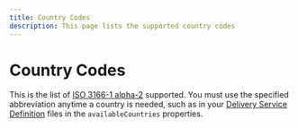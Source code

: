 ```yaml
---
title: Country Codes
description: This page lists the supported country codes
---
```


# Country Codes

This is the list of [ISO 3166-1 alpha-2](https://en.wikipedia.org/wiki/List_of_ISO_3166_country_codes) supported. You must
use the specified abbreviation anytime a country is needed, such as in your [Delivery Service Definition](./delivery-service.mdx)
files in the `availableCountries` properties.

<Reference>

  <Field name="AF" description="Afghanistan"/>
  <Field name="AX" description="Aland Islands"/>
  <Field name="AL" description="Albania"/>
  <Field name="DZ" description="Algeria"/>
  <Field name="AS" description="American Samoa"/>
  <Field name="AD" description="Andorra"/>
  <Field name="AO" description="Angola"/>
  <Field name="AI" description="Anguilla"/>
  <Field name="AQ" description="Antarctica"/>
  <Field name="AG" description="Antigua and Barbuda"/>
  <Field name="AR" description="Argentina"/>
  <Field name="AM" description="Armenia"/>
  <Field name="AW" description="Aruba"/>
  <Field name="AU" description="Australia"/>
  <Field name="AT" description="Austria"/>
  <Field name="AZ" description="Azerbaijan"/>
  <Field name="BS" description="Bahamas"/>
  <Field name="BH" description="Bahrain"/>
  <Field name="BD" description="Bangladesh"/>
  <Field name="BB" description="Barbados"/>
  <Field name="BY" description="Belarus"/>
  <Field name="BE" description="Belgium"/>
  <Field name="BZ" description="Belize"/>
  <Field name="BJ" description="Benin"/>
  <Field name="BM" description="Bermuda"/>
  <Field name="BT" description="Bhutan"/>
  <Field name="BO" description="Bolivia"/>
  <Field name="BA" description="Bosnia and Herzegovina"/>
  <Field name="BW" description="Botswana"/>
  <Field name="BV" description="Bouvet Island"/>
  <Field name="BR" description="Brazil"/>
  <Field name="IO" description="British Indian Ocean Territory"/>
  <Field name="BN" description="Brunei Darussalam"/>
  <Field name="BG" description="Bulgaria"/>
  <Field name="BF" description="Burkina Faso"/>
  <Field name="BI" description="Burundi"/>
  <Field name="KH" description="Cambodia"/>
  <Field name="CM" description="Cameroon"/>
  <Field name="CA" description="Canada"/>
  <Field name="CV" description="Cape Verde"/>
  <Field name="KY" description="Cayman Islands"/>
  <Field name="CF" description="Central African Republic"/>
  <Field name="TD" description="Chad"/>
  <Field name="CL" description="Chile"/>
  <Field name="CN" description="China"/>
  <Field name="CX" description="Christmas Island"/>
  <Field name="CC" description="Cocos Keeling Islands"/>
  <Field name="CO" description="Colombia"/>
  <Field name="KM" description="Comoros"/>
  <Field name="CG" description="Congo"/>
  <Field name="CD" description="Congo Democratic Republic"/>
  <Field name="CK" description="Cook Islands"/>
  <Field name="CR" description="Costa Rica"/>
  <Field name="CI" description="Cote d'Ivoire"/>
  <Field name="HR" description="Croatia"/>
  <Field name="CU" description="Cuba"/>
  <Field name="CY" description="Cyprus"/>
  <Field name="CZ" description="Czech Republic"/>
  <Field name="DK" description="Denmark"/>
  <Field name="DJ" description="Djibouti"/>
  <Field name="DM" description="Dominica"/>
  <Field name="DO" description="Dominican Republic"/>
  <Field name="EC" description="Ecuador"/>
  <Field name="EG" description="Egypt"/>
  <Field name="SV" description="El Salvador"/>
  <Field name="GQ" description="Equatorial Guinea"/>
  <Field name="ER" description="Eritrea"/>
  <Field name="EE" description="Estonia"/>
  <Field name="ET" description="Ethiopia"/>
  <Field name="FK" description="Falkland Islands"/>
  <Field name="FO" description="Faroe Islands"/>
  <Field name="FJ" description="Fiji"/>
  <Field name="FI" description="Finland"/>
  <Field name="FR" description="France"/>
  <Field name="GF" description="French Guiana"/>
  <Field name="PF" description="French Polynesia"/>
  <Field name="TF" description="French Southern Territories"/>
  <Field name="GA" description="Gabon"/>
  <Field name="GM" description="Gambia"/>
  <Field name="GE" description="Georgia"/>
  <Field name="DE" description="Germany"/>
  <Field name="GH" description="Ghana"/>
  <Field name="GI" description="Gibraltar"/>
  <Field name="GR" description="Greece"/>
  <Field name="GL" description="Greenland"/>
  <Field name="GD" description="Grenada"/>
  <Field name="GP" description="Guadeloupe"/>
  <Field name="GU" description="Guam"/>
  <Field name="GT" description="Guatemala"/>
  <Field name="GG" description="Guernsey"/>
  <Field name="GN" description="Guinea"/>
  <Field name="GW" description="GuineaBissau"/>
  <Field name="GY" description="Guyana"/>
  <Field name="HT" description="Haiti"/>
  <Field name="HM" description="Heard Island Mcdonald Islands"/>
  <Field name="VA" description="Holy See Vatican City State"/>
  <Field name="HN" description="Honduras"/>
  <Field name="HK" description="Hong Kong"/>
  <Field name="HU" description="Hungary"/>
  <Field name="IS" description="Iceland"/>
  <Field name="IN" description="India"/>
  <Field name="ID" description="Indonesia"/>
  <Field name="IR" description="Iran"/>
  <Field name="IQ" description="Iraq"/>
  <Field name="IE" description="Ireland"/>
  <Field name="IM" description="Isle Of Man"/>
  <Field name="IL" description="Israel"/>
  <Field name="IT" description="Italy"/>
  <Field name="JM" description="Jamaica"/>
  <Field name="JP" description="Japan"/>
  <Field name="JE" description="Jersey"/>
  <Field name="JO" description="Jordan"/>
  <Field name="KZ" description="Kazakhstan"/>
  <Field name="KE" description="Kenya"/>
  <Field name="KI" description="Kiribati"/>
  <Field name="KR" description="Korea"/>
  <Field name="KW" description="Kuwait"/>
  <Field name="KG" description="Kyrgyzstan"/>
  <Field name="LA" description="Lao Peoples Democratic Republic"/>
  <Field name="LV" description="Latvia"/>
  <Field name="LB" description="Lebanon"/>
  <Field name="LS" description="Lesotho"/>
  <Field name="LR" description="Liberia"/>
  <Field name="LY" description="Libyan Arab Jamahiriya"/>
  <Field name="LI" description="Liechtenstein"/>
  <Field name="LT" description="Lithuania"/>
  <Field name="LU" description="Luxembourg"/>
  <Field name="MO" description="Macao"/>
  <Field name="MK" description="Macedonia"/>
  <Field name="MG" description="Madagascar"/>
  <Field name="MW" description="Malawi"/>
  <Field name="MY" description="Malaysia"/>
  <Field name="MV" description="Maldives"/>
  <Field name="ML" description="Mali"/>
  <Field name="MT" description="Malta"/>
  <Field name="MH" description="Marshall Islands"/>
  <Field name="MQ" description="Martinique"/>
  <Field name="MR" description="Mauritania"/>
  <Field name="MU" description="Mauritius"/>
  <Field name="YT" description="Mayotte"/>
  <Field name="MX" description="Mexico"/>
  <Field name="FM" description="Micronesia"/>
  <Field name="MD" description="Moldova"/>
  <Field name="MC" description="Monaco"/>
  <Field name="MN" description="Mongolia"/>
  <Field name="ME" description="Montenegro"/>
  <Field name="MS" description="Montserrat"/>
  <Field name="MA" description="Morocco"/>
  <Field name="MZ" description="Mozambique"/>
  <Field name="MM" description="Myanmar"/>
  <Field name="NA" description="Namibia"/>
  <Field name="NR" description="Nauru"/>
  <Field name="NP" description="Nepal"/>
  <Field name="NL" description="Netherlands"/>
  <Field name="AN" description="Netherlands Antilles"/>
  <Field name="NC" description="New Caledonia"/>
  <Field name="NZ" description="New Zealand"/>
  <Field name="NI" description="Nicaragua"/>
  <Field name="NE" description="Niger"/>
  <Field name="NG" description="Nigeria"/>
  <Field name="NU" description="Niue"/>
  <Field name="NF" description="Norfolk Island"/>
  <Field name="MP" description="Northern Mariana Islands"/>
  <Field name="NO" description="Norway"/>
  <Field name="OM" description="Oman"/>
  <Field name="PK" description="Pakistan"/>
  <Field name="PW" description="Palau"/>
  <Field name="PS" description="Palestinian Territory"/>
  <Field name="PA" description="Panama"/>
  <Field name="PG" description="Papua New Guinea"/>
  <Field name="PY" description="Paraguay"/>
  <Field name="PE" description="Peru"/>
  <Field name="PH" description="Philippines"/>
  <Field name="PN" description="Pitcairn"/>
  <Field name="PL" description="Poland"/>
  <Field name="PT" description="Portugal"/>
  <Field name="PR" description="Puerto Rico"/>
  <Field name="QA" description="Qatar"/>
  <Field name="RE" description="Reunion"/>
  <Field name="RO" description="Romania"/>
  <Field name="RU" description="Russian Federation"/>
  <Field name="RW" description="Rwanda"/>
  <Field name="BL" description="Saint Barthelemy"/>
  <Field name="SH" description="Saint Helena"/>
  <Field name="KN" description="Saint Kitts and Nevis"/>
  <Field name="LC" description="Saint Lucia"/>
  <Field name="MF" description="Saint Martin"/>
  <Field name="PM" description="Saint Pierre and Miquelon"/>
  <Field name="VC" description="Saint Vincent and Grenadines"/>
  <Field name="WS" description="Samoa"/>
  <Field name="SM" description="San Marino"/>
  <Field name="ST" description="Sao Tome and Principe"/>
  <Field name="SA" description="Saudi Arabia"/>
  <Field name="SN" description="Senegal"/>
  <Field name="RS" description="Serbia"/>
  <Field name="SC" description="Seychelles"/>
  <Field name="SL" description="SierraLeone"/>
  <Field name="SG" description="Singapore"/>
  <Field name="SK" description="Slovakia"/>
  <Field name="SI" description="Slovenia"/>
  <Field name="SB" description="Solomon Islands"/>
  <Field name="SO" description="Somalia"/>
  <Field name="ZA" description="South Africa"/>
  <Field name="GS" description="South Georgia and Sandwich Island"/>
  <Field name="ES" description="Spain"/>
  <Field name="LK" description="Sri Lanka"/>
  <Field name="SD" description="Sudan"/>
  <Field name="SR" description="Suriname"/>
  <Field name="SJ" description="Svalbard and Jan Mayen"/>
  <Field name="SZ" description="Swaziland"/>
  <Field name="SE" description="Sweden"/>
  <Field name="CH" description="Switzerland"/>
  <Field name="SY" description="Syrian Arab Republic"/>
  <Field name="TW" description="Taiwan"/>
  <Field name="TJ" description="Tajikistan"/>
  <Field name="TZ" description="Tanzania"/>
  <Field name="TH" description="Thailand"/>
  <Field name="TL" description="Timor Leste"/>
  <Field name="TG" description="Togo"/>
  <Field name="TK" description="Tokelau"/>
  <Field name="TO" description="Tonga"/>
  <Field name="TT" description="Trinidad and Tobago"/>
  <Field name="TN" description="Tunisia"/>
  <Field name="TR" description="Turkey"/>
  <Field name="TM" description="Turkmenistan"/>
  <Field name="TC" description="Turks and Caicos Islands"/>
  <Field name="TV" description="Tuvalu"/>
  <Field name="UG" description="Uganda"/>
  <Field name="UA" description="Ukraine"/>
  <Field name="AE" description="United Arab Emirates"/>
  <Field name="GB" description="United Kingdom"/>
  <Field name="US" description="United States"/>
  <Field name="UM" description="United States Outlying Islands"/>
  <Field name="UY" description="Uruguay"/>
  <Field name="UZ" description="Uzbekistan"/>
  <Field name="VU" description="Vanuatu"/>
  <Field name="VE" description="Venezuela"/>
  <Field name="VN" description="Vietnam"/>
  <Field name="VG" description="Virgin Islands British"/>
  <Field name="VI" description="Virgin Islands US"/>
  <Field name="WF" description="Wallis and Futuna"/>
  <Field name="EH" description="Western Sahara"/>
  <Field name="YE" description="Yemen"/>
  <Field name="ZM" description="Zambia"/>
  <Field name="ZW" description="Zimbabwe"/>
</Reference>
